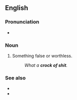 ==English==

===Pronunciation===
* {{audio|en|En-au-crock of shit.ogg|Audio (AU)}}

===Noun===
{{en-noun|crocks of shit}}

# {{lb|en|North America|vulgar|slang}} Something false or worthless.
#: ''What a '''crock of shit'''.''

===See also===
* {{l|en|shitload}}
* {{l|en|pile of shit}}